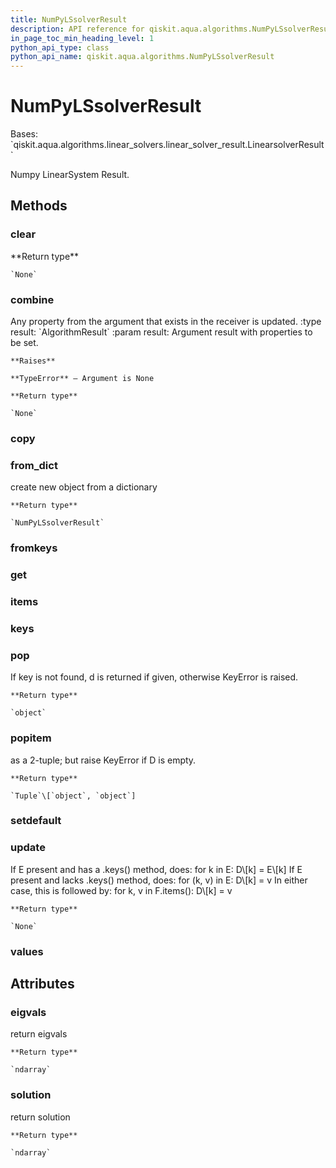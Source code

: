 ```yaml
---
title: NumPyLSsolverResult
description: API reference for qiskit.aqua.algorithms.NumPyLSsolverResult
in_page_toc_min_heading_level: 1
python_api_type: class
python_api_name: qiskit.aqua.algorithms.NumPyLSsolverResult
---
```


# NumPyLSsolverResult

<Class id="qiskit.aqua.algorithms.NumPyLSsolverResult" isDedicatedPage={true} github="https://github.com/qiskit-community/qiskit-aqua/tree/stable/0.9/qiskit/aqua/algorithms/linear_solvers/numpy_ls_solver.py" signature="NumPyLSsolverResult(a_dict=None)">
  Bases: `qiskit.aqua.algorithms.linear_solvers.linear_solver_result.LinearsolverResult`

  Numpy LinearSystem Result.

  ## Methods

  ### clear

  <Function id="qiskit.aqua.algorithms.NumPyLSsolverResult.clear" name="clear" signature="NumPyLSsolverResult.clear()">
    **Return type**

    `None`
  </Function>

  ### combine

  <Function id="qiskit.aqua.algorithms.NumPyLSsolverResult.combine" name="combine" signature="NumPyLSsolverResult.combine(result)">
    Any property from the argument that exists in the receiver is updated. :type result: `AlgorithmResult` :param result: Argument result with properties to be set.

    **Raises**

    **TypeError** – Argument is None

    **Return type**

    `None`
  </Function>

  ### copy

  <Function id="qiskit.aqua.algorithms.NumPyLSsolverResult.copy" name="copy" signature="NumPyLSsolverResult.copy()" />

  ### from\_dict

  <Function id="qiskit.aqua.algorithms.NumPyLSsolverResult.from_dict" name="from_dict" signature="static NumPyLSsolverResult.from_dict(a_dict)">
    create new object from a dictionary

    **Return type**

    `NumPyLSsolverResult`
  </Function>

  ### fromkeys

  <Function id="qiskit.aqua.algorithms.NumPyLSsolverResult.fromkeys" name="fromkeys" signature="classmethod NumPyLSsolverResult.fromkeys(iterable, value=None)" />

  ### get

  <Function id="qiskit.aqua.algorithms.NumPyLSsolverResult.get" name="get" signature="NumPyLSsolverResult.get(k[, d]) → D[k] if k in D, else d. d defaults to None." />

  ### items

  <Function id="qiskit.aqua.algorithms.NumPyLSsolverResult.items" name="items" signature="NumPyLSsolverResult.items() → a set-like object providing a view on D’s items" />

  ### keys

  <Function id="qiskit.aqua.algorithms.NumPyLSsolverResult.keys" name="keys" signature="NumPyLSsolverResult.keys() → a set-like object providing a view on D’s keys" />

  ### pop

  <Function id="qiskit.aqua.algorithms.NumPyLSsolverResult.pop" name="pop" signature="NumPyLSsolverResult.pop(key, default=None)">
    If key is not found, d is returned if given, otherwise KeyError is raised.

    **Return type**

    `object`
  </Function>

  ### popitem

  <Function id="qiskit.aqua.algorithms.NumPyLSsolverResult.popitem" name="popitem" signature="NumPyLSsolverResult.popitem()">
    as a 2-tuple; but raise KeyError if D is empty.

    **Return type**

    `Tuple`\[`object`, `object`]
  </Function>

  ### setdefault

  <Function id="qiskit.aqua.algorithms.NumPyLSsolverResult.setdefault" name="setdefault" signature="NumPyLSsolverResult.setdefault(k[, d]) → D.get(k,d), also set D[k]=d if k not in D" />

  ### update

  <Function id="qiskit.aqua.algorithms.NumPyLSsolverResult.update" name="update" signature="NumPyLSsolverResult.update(*args, **kwargs)">
    If E present and has a .keys() method, does: for k in E: D\[k] = E\[k] If E present and lacks .keys() method, does: for (k, v) in E: D\[k] = v In either case, this is followed by: for k, v in F.items(): D\[k] = v

    **Return type**

    `None`
  </Function>

  ### values

  <Function id="qiskit.aqua.algorithms.NumPyLSsolverResult.values" name="values" signature="NumPyLSsolverResult.values() → an object providing a view on D’s values" />

  ## Attributes

  ### eigvals

  <Attribute id="qiskit.aqua.algorithms.NumPyLSsolverResult.eigvals" name="eigvals">
    return eigvals

    **Return type**

    `ndarray`
  </Attribute>

  ### solution

  <Attribute id="qiskit.aqua.algorithms.NumPyLSsolverResult.solution" name="solution">
    return solution

    **Return type**

    `ndarray`
  </Attribute>
</Class>

